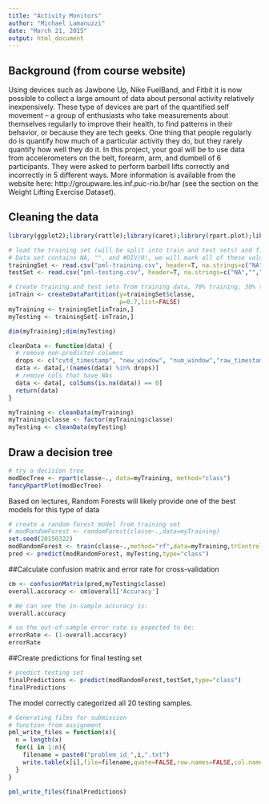 ```yaml
---
title: "Activity Monitors"
author: "Michael Lamanuzzi"
date: "March 21, 2015"
output: html_document
---
```


## Background (from course website)
Using devices such as Jawbone Up, Nike FuelBand, and Fitbit it is now possible to collect a large amount of data about personal activity relatively inexpensively. These type of devices are part of the quantified self movement – a group of enthusiasts who take measurements about themselves regularly to improve their health, to find patterns in their behavior, or because they are tech geeks. One thing that people regularly do is quantify how much of a particular activity they do, but they rarely quantify how well they do it. In this project, your goal will be to use data from accelerometers on the belt, forearm, arm, and dumbell of 6 participants. They were asked to perform barbell lifts correctly and incorrectly in 5 different ways. More information is available from the website here: http://groupware.les.inf.puc-rio.br/har (see the section on the Weight Lifting Exercise Dataset). 

## Cleaning the data
```r
library(ggplot2);library(rattle);library(caret);library(rpart.plot);library(randomForest)

# load the training set (will be split into train and test sets) and final testing set
# Data set contains NA, "", and #DIV/0!, we will mark all of these values NA
trainingSet <- read.csv("pml-training.csv", header=T, na.strings=c("NA","","#DIV/0!"))
testSet <- read.csv("pml-testing.csv", header=T, na.strings=c("NA","","#DIV/0!"))

# Create training and test sets from training data, 70% training, 30% testing
inTrain <- createDataPartition(y=trainingSet$classe,
                               p=0.7,list=FALSE)
myTraining <- trainingSet[inTrain,]
myTesting <- trainingSet[-inTrain,]

dim(myTraining);dim(myTesting)

cleanData <- function(data) {
  # remove non-predictor columns
  drops <- c("cvtd_timestamp", "new_window", "num_window","raw_timestamp_part_1", "raw_timestamp_part_2","user_name","X")
  data <- data[,!(names(data) %in% drops)]
  # remove cols that have NAs
  data <- data[, colSums(is.na(data)) == 0]  
  return(data)
}

myTraining <- cleanData(myTraining)
myTraining$classe <- factor(myTraining$classe)
myTesting <- cleanData(myTesting)
```

## Draw a decision tree
```r
# try a decision tree
modDecTree <- rpart(classe~., data=myTraining, method="class")
fancyRpartPlot(modDecTree)
```

Based on lectures, Random Forests will likely provide one of the best models for this type of data
```r
# create a random forest model from training set
# modRandomForest <- randomForest(classe~.,data=myTraining)
set.seed(20150322)
modRandomForest <- train(classe~.,method="rf",data=myTraining,trControl=trainControl(method='cv'),number=5,allowParallel=TRUE)
pred <- predict(modRandomForest, myTesting,type="class")
```

##Calculate confusion matrix and error rate for cross-validation
```r
cm <- confusionMatrix(pred,myTesting$classe)
overall.accuracy <- cm$overall['Accuracy']

# We can see the in-sample accuracy is: 
overall.accuracy 

# so the out-of-sample error rate is expected to be:
errorRate <- (1-overall.accuracy)
errorRate
```

##Create predictions for final testing set
```r
# predict testing set
finalPredictions <- predict(modRandomForest,testSet,type="class")
finalPredictions
```
The model correctly categorized all 20 testing samples.

```r
# Generating files for submission
# function from assignment
pml_write_files = function(x){
  n = length(x)
  for(i in 1:n){
    filename = paste0("problem_id_",i,".txt")
    write.table(x[i],file=filename,quote=FALSE,row.names=FALSE,col.names=FALSE)
  }
}

pml_write_files(finalPredictions)
```
